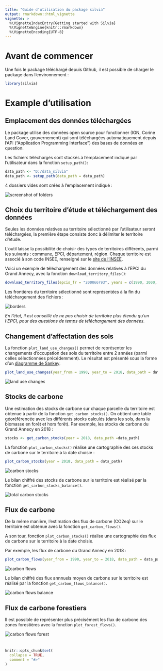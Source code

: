 ```yaml
---
title: "Guide d'utilisation du package silvia"
output: rmarkdown::html_vignette
vignette: >
  %\VignetteIndexEntry{Getting started with Silvia}
  %\VignetteEngine{knitr::rmarkdown}
  %\VignetteEncoding{UTF-8}
---
```


# Avant de commencer

Une fois le package téléchargé depuis Github, il est possible de charger le package dans l'environnement : 

```r
library(silvia)
```

# Example d'utilisation

## Emplacement des données téléchargées

Le package utilise des données open source pour fonctionner (IGN, Corine Land Cover, gouvernement) qui sont téléchargées automatiquement depuis l'API ("Application Programming Interface") des bases de données en question.

Les fichiers téléchargés sont stockés à l'emplacement indiqué par l'utilisateur dans la fonction `setup_path()`: 

``` r 
data_path <- "D:/data_silvia"
data_path <- setup_path(data_path = data_path)
```
4 dossiers vides sont créés à l'emplacement indiqué :  

<img src="guide_utilisation_silvia_dossiers.png" alt="screenshot of folders" style="display: block; margin: auto;" />

## Choix du territoire d'étude et téléchargement des données

Seules les données relatives au territoire sélectionné par l'utilisateur seront téléchargées, la première étape consiste donc à délimiter le territoire d'étude. 


L'outil laisse la possibilité de choisir des types de territoires différents, parmi les suivants : commune, EPCI, département, région. Chaque territoire est associé à son code INSEE, renseigné sur le [site de l'INSEE](https://www.insee.fr/fr/information/6051727). 




Voici un exemple de téléchargement des données relatives à l'EPCI du Grand Annecy, avec la fonction `download_territory_files()`: 

``` r 
download_territory_files(epcis_fr = "200066793", years = c(1990, 2000, 2012, 2018), data_path = data_path)
```

Les frontières du territoire sélectionné sont représentées à la fin du téléchargement des fichiers : 

<img src="guide_utilisation_silvia_borders.png" alt="borders" style="display: block; margin: auto;" />

*En l'état, il est conseillé de ne pas choisir de territoire plus étendu qu'un l'EPCI, pour des questions de temps de téléchargement des données.*



## Changement d'affectation des sols

La fonction `plot_land_use_changes()` permet de représenter les changements d'occupation des sols du territoire entre 2 années (parmi celles sélectionnées précédemment). Le résultat est présenté sous la forme d'un [diagramme de Sankey](https://fr.wikipedia.org/wiki/Diagramme_de_Sankey). 

``` r 
plot_land_use_changes(year_from = 1990, year_to = 2018, data_path = data_path)
```

<img src="guide_utilisation_silvia_land_use_changes.png" alt="land use changes" style="display: block; margin: auto;" />



## Stocks de carbone

Une estimation des stocks de carbone sur chaque parcelle du territoire est obtenue à partir de la fonction `get_carbon_stocks()`. On obtient une table géoréférencée avec les différents stocks calculés (dans les sols, dans la biomasse en forêt et hors forêt). 
Par exemple, les stocks de carbone du Grand Annecy en 2018 : 
``` r 
stocks <- get_carbon_stocks(year = 2018, data_path =data_path)
```

La fonction `plot_carbon_stocks()` réalise une cartographie des ces stocks de carbone sur le territoire à la date choisie : 

``` r 
plot_carbon_stocks(year = 2018, data_path = data_path)
```
<img src="guide_utilisation_silvia_carbon_stocks.png" alt="carbon stocks" style="display: block; margin: auto;" />

Le bilan chiffré des stocks de carbone sur le territoire est réalisé par la fonction `get_carbon_stocks_balance()`. 

<img src="guide_utilisation_silvia_total_carbon_stocks.png" alt="total carbon stocks" style="display: block; margin: auto;" />




## Flux de carbone 

De la même manière, l'estimation des flux de carbone (CO2eq) sur le territoire est obtenue avec la fonction `get_carbon_flows()`. 

A son tour, fonction `plot_carbon_stocks()` réalise une cartographie des flux de carbone sur le territoire à la date choisie.

Par exemple, les flux de carbone du Grand Annecy en 2018 : 
``` r 
plot_carbon_flows(year_from = 1990, year_to = 2018, data_path = data_path)
```
<img src="guide_utilisation_silvia_flows.png" alt="carbon flows" style="display: block; margin: auto;" />

Le bilan chiffré des flux annnuels moyen de carbone sur le territoire est réalisé par la fonction `get_carbon_flows_balance()`. 

<img src="guide_utilisation_silvia_total_flows.png" alt="carbon flows balance" style="display: block; margin: auto;" />




## Flux de carbone forestiers

Il est possible de représenter plus précisément les flux de carbone des zones forestières avec la fonction `plot_forest_flows()`. 

<img src="guide_utilisation_silvia_forest.png" alt="carbon flows forest" style="display: block; margin: auto;" />


# 

```r
knitr::opts_chunk$set(
  collapse = TRUE,
  comment = "#>"
)
```


